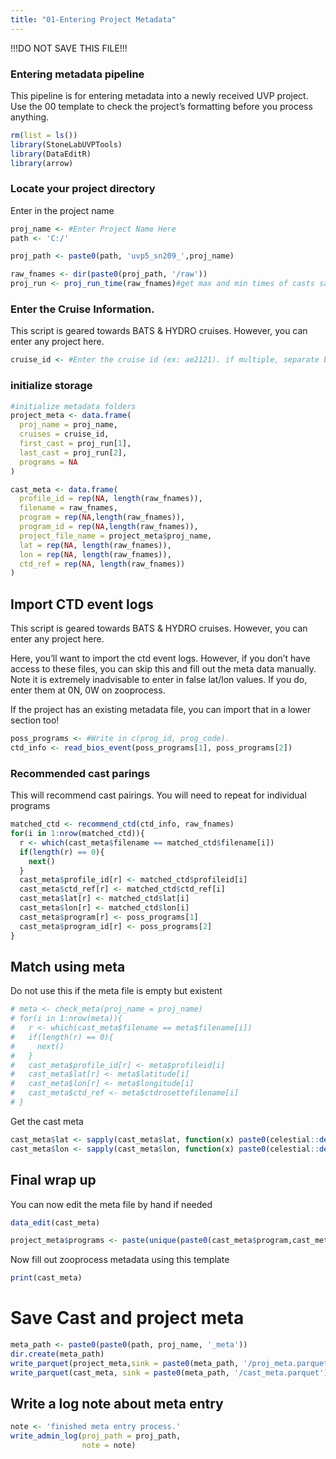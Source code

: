```yaml
---
title: "01-Entering Project Metadata"
---
```


!!!DO NOT SAVE THIS FILE!!!

### Entering metadata pipeline

This pipeline is for entering metadata into a newly received UVP project. Use the 00 template to check the project's formatting before you process anything.

```r
rm(list = ls())
library(StoneLabUVPTools)
library(DataEditR)
library(arrow)
```

### Locate your project directory

Enter in the project name

```r
proj_name <- #Enter Project Name Here
path <- 'C:/'
```

```r
proj_path <- paste0(path, 'uvp5_sn209_',proj_name)

raw_fnames <- dir(paste0(proj_path, '/raw'))
proj_run <- proj_run_time(raw_fnames)#get max and min times of casts save to proj_times
```

### Enter the Cruise Information.

This script is geared towards BATS & HYDRO cruises. However, you can enter any project here.

```r
cruise_id <- #Enter the cruise id (ex: ae2121). if multiple, separate by ;
```

### initialize storage

```r
#initialize metadata folders
project_meta <- data.frame(
  proj_name = proj_name,
  cruises = cruise_id,
  first_cast = proj_run[1],
  last_cast = proj_run[2],
  programs = NA
) 

cast_meta <- data.frame(
  profile_id = rep(NA, length(raw_fnames)),
  filename = raw_fnames, 
  program = rep(NA,length(raw_fnames)),
  program_id = rep(NA,length(raw_fnames)),
  project_file_name = project_meta$proj_name,
  lat = rep(NA, length(raw_fnames)),
  lon = rep(NA, length(raw_fnames)),
  ctd_ref = rep(NA, length(raw_fnames))
)
```

## Import CTD event logs

This script is geared towards BATS & HYDRO cruises. However, you can enter any project here.

Here, you'll want to import the ctd event logs. However, if you don't have access to these files, you can skip this and fill out the meta data manually. Note it is extremely inadvisable to enter in false lat/lon values. If you do, enter them at 0N, 0W on zooprocess.

If the project has an existing metadata file, you can import that in a lower section too!

```r
poss_programs <- #Write in c(prog_id, prog_code).
ctd_info <- read_bios_event(poss_programs[1], poss_programs[2])
```

### Recommended cast parings

This will recommend cast pairings. You will need to repeat for individual programs

```r
matched_ctd <- recommend_ctd(ctd_info, raw_fnames)
for(i in 1:nrow(matched_ctd)){
  r <- which(cast_meta$filename == matched_ctd$filename[i])
  if(length(r) == 0){
    next()
  }
  cast_meta$profile_id[r] <- matched_ctd$profileid[i]
  cast_meta$ctd_ref[r] <- matched_ctd$ctd_ref[i]
  cast_meta$lat[r] <- matched_ctd$lat[i]
  cast_meta$lon[r] <- matched_ctd$lon[i]
  cast_meta$program[r] <- poss_programs[1]
  cast_meta$program_id[r] <- poss_programs[2]
}
```

## Match using meta

Do not use this if the meta file is empty but existent

```r
# meta <- check_meta(proj_name = proj_name)
# for(i in 1:nrow(meta)){
#   r <- which(cast_meta$filename == meta$filename[i])
#   if(length(r) == 0){
#     next()
#   }
#   cast_meta$profile_id[r] <- meta$profileid[i]
#   cast_meta$lat[r] <- meta$latitude[i]
#   cast_meta$lon[r] <- meta$longitude[i]
#   cast_meta$ctd_ref <- meta$ctdrosettefilename[i]
# }
```

Get the cast meta

```r
cast_meta$lat <- sapply(cast_meta$lat, function(x) paste0(celestial::deg2dms(x), collapse = ":"))
cast_meta$lon <- sapply(cast_meta$lon, function(x) paste0(celestial::deg2dms(x), collapse = ":"))
```

## Final wrap up

You can now edit the meta file by hand if needed

```r
data_edit(cast_meta)
```

```r
project_meta$programs <- paste(unique(paste0(cast_meta$program,cast_meta$program_id)),collapse = ";")
```

Now fill out zooprocess metadata using this template

```r
print(cast_meta)
```

# Save Cast and project meta

```r
meta_path <- paste0(paste0(path, proj_name, '_meta'))
dir.create(meta_path)
write_parquet(project_meta,sink = paste0(meta_path, '/proj_meta.parquet'))
write_parquet(cast_meta, sink = paste0(meta_path, '/cast_meta.parquet'))
```

## Write a log note about meta entry

```r
note <- 'finished meta entry process.'
write_admin_log(proj_path = proj_path,
                note = note)
```
